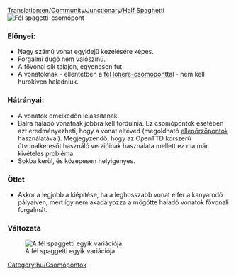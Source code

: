 [[Translation:en/Community/Junctionary/Half Spaghetti]]
{{hu/Csomópontmenü}}
[[File:en/3way halfspaghetti.png|frame|none|Fél spagetti-csomópont]]

===Előnyei:===
*Nagy számú vonat egyidejű kezelésére képes.
*Forgalmi dugó nem valószínű.
*A fővonal sík talajon, egyenesen fut.
*A vonatoknak - ellentétben a [[hu/Community/Junctionary/Csomópont/Fél lóhere|fél lóhere-csomóponttal]] - nem kell hurokíven haladniuk. 

===Hátrányai:===
*A vonatok emelkedőn lelassítanak.
*Balra haladó vonatnak jobbra kell fordulnia. Ez csomópontok esetében azt eredményezheti, hogy a vonat eltéved (megoldható [[hu/Manual/Ellenőrzőpontok|ellenőrzőpontok]] használatával). Megjegyzendő, hogy az OpenTTD korszerű útvonalkeresőt használó verzióinak használata mellett ez ma már kivételes probléma.
*Sokba kerül, és közepesen helyigényes.

===Ötlet===
*Akkor a legjobb a kiépítése, ha a leghosszabb vonat elfér a kanyarodó pályaíven, mert így nem akadályozza a mögötte haladó vonatok fővonali forgalmát.

[[Category:hu/Csomópontok]]

===Változata===

[[File:en/Half spaghetti.jpeg|frame|none|A fél spaggetti egyik variációja]]